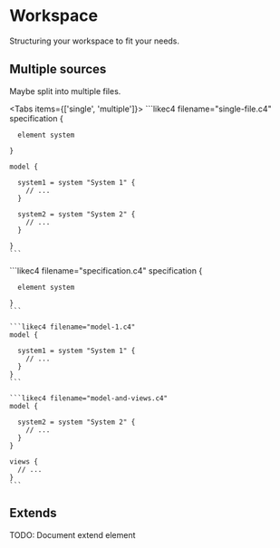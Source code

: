 
# Workspace

Structuring your workspace to fit your needs.

## Multiple sources

Maybe split into multiple files.

<Tabs items={['single', 'multiple']}>
  <Tab>
    ```likec4 filename="single-file.c4"
    specification {

      element system
      
    }
  
    model {

      system1 = system "System 1" {
        // ...
      }

      system2 = system "System 2" {
        // ...
      }

    }  
    ```  
  </Tab>
  <Tab>
    ```likec4 filename="specification.c4"
    specification {

      element system
      
    }  
    ```

    ```likec4 filename="model-1.c4"
    model {
       
      system1 = system "System 1" {
        // ...
      }
    }  
    ```
    
    ```likec4 filename="model-and-views.c4"
    model {
       
      system2 = system "System 2" {
        // ...
      }
    }  

    views {
      // ...
    }
    ```   
  </Tab>
</Tabs>

## Extends

<Callout>
  TODO: Document extend element
</Callout>
